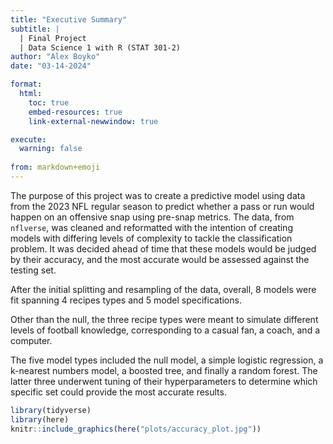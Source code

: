 ```yaml
---
title: "Executive Summary"
subtitle: |
  | Final Project 
  | Data Science 1 with R (STAT 301-2)
author: "Alex Boyko"
date: "03-14-2024"

format:
  html:
    toc: true
    embed-resources: true
    link-external-newwindow: true

execute:
  warning: false
  
from: markdown+emoji 
---
```


The purpose of this project was to create a predictive model using data from the 2023 NFL regular season to predict whether a pass or run would happen on an offensive snap using pre-snap metrics. The data, from `nflverse`, was cleaned and reformatted with the intention of creating models with differing levels of complexity to tackle the classification problem. It was decided ahead of time that these models would be judged by their accuracy, and the most accurate would be assessed against the testing set.

After the initial splitting and resampling of the data, overall, 8 models were fit spanning 4 recipes types and 5 model specifications.

Other than the null, the three recipe types were meant to simulate different levels of football knowledge, corresponding to a casual fan, a coach, and a computer.

The five model types included the null model, a simple logistic regression, a k-nearest numbers model, a boosted tree, and finally a random forest. The latter three underwent tuning of their hyperparameters to determine which specific set could provide the most accurate results.

```r
library(tidyverse)
library(here)
knitr::include_graphics(here("plots/accuracy_plot.jpg"))
```

After comparing the results, it was apparent that the most complex random forest performed the best, with a 70.7% accuracy rate, which reduced slightly to 70.6% when assessed against the testing set. This model was then compared to one built into the data set, which was quite similar.

It was determined that the final model was more aggressive with its predictions, but in turn this allowed it to be slightly more accurate in nearly every metric. Although it performed worse is key situations like the redzone and 4th down plays, the model was significantly better at predicting calls on 1st down, particularly early in the game and plays that turned out to be runs.

```r
load(here("results/faceted_table.rda"))
faceted_table %>% knitr::kable()
```

While it is unclear whether this findings are relevant or potentially helpful in supplementing the results of industry-standard models or optimizing on-field results, ideas were discussed on how this model could be improved in the future with the addition of more refined feature engineering processes and the inclusion of outside data sources.



